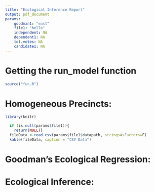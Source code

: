 ```yaml
---
title: "Ecological Inference Report"
output: pdf_document
params:
    goodman1: "east"
    file1: "hello"
    independent: NA
    dependent1: NA
    tot.votes: NA
    candidate1: NA
---
```


# Getting the run_model function
```r
source("fun.R")
```

# Homogeneous Precincts:
```r
library(knitr)

  if (is.null(params$file1)){
    return(NULL)}
  fileData <-read.csv(params$file1$datapath, stringsAsFactors=F)
  kable(fileData, caption = "CSV Data")

```


# Goodman's Ecological Regression:

# Ecological Inference: